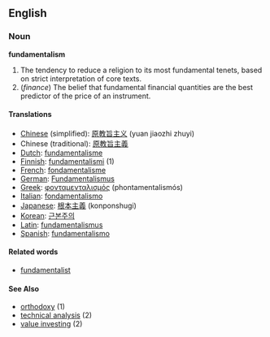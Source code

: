 ==English==

===Noun===
'''fundamentalism'''

# The tendency to reduce a religion to its most fundamental tenets, based on strict interpretation of core texts.
# (''finance'') The belief that fundamental financial quantities are the best predictor of the price of an instrument.

====Translations====
*[[Chinese]] (simplified): [[原教旨主义]] (yuan jiaozhi zhuyi)
*Chinese (traditional): [[原教旨主義]]
*[[Dutch]]: [[fundamentalisme]]
*[[Finnish]]: [[fundamentalismi]] (1)
*[[French]]: [[fondamentalisme]]
*[[German]]: [[Fundamentalismus]]
*[[Greek]]: [[φονταμενταλισμός]] (phontamentalismós)
*[[Italian]]: [[fondamentalismo]]
*[[Japanese]]: [[根本主義]] (konponshugi)
*[[Korean]]: [[근본주의]]
*[[Latin]]: [[fundamentalismus]]
*[[Spanish]]: [[fundamentalismo]]

====Related words====
*[[fundamentalist]]

====See Also====
* [[orthodoxy]] (1)
* [[technical analysis]] (2)
* [[value investing]] (2)